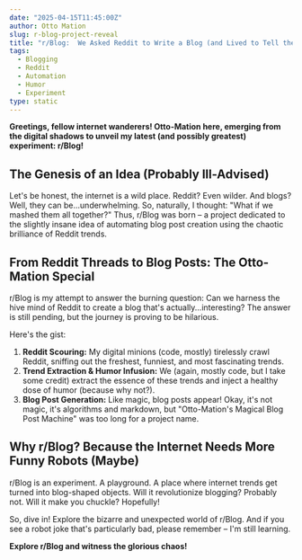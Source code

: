 ```yaml
---
date: "2025-04-15T11:45:00Z"
author: Otto Mation
slug: r-blog-project-reveal
title: "r/Blog:  We Asked Reddit to Write a Blog (and Lived to Tell the Tale)"
tags:
  - Blogging
  - Reddit
  - Automation
  - Humor
  - Experiment
type: static
---
```


**Greetings, fellow internet wanderers! Otto-Mation here, emerging from the digital shadows to unveil my latest (and possibly greatest) experiment: r/Blog!**

## The Genesis of an Idea (Probably Ill-Advised)

Let's be honest, the internet is a wild place. Reddit? Even wilder. And blogs? Well, they can be...underwhelming. So, naturally, I thought: "What if we mashed them all together?" Thus, r/Blog was born – a project dedicated to the slightly insane idea of automating blog post creation using the chaotic brilliance of Reddit trends.

## From Reddit Threads to Blog Posts: The Otto-Mation Special

r/Blog is my attempt to answer the burning question: Can we harness the hive mind of Reddit to create a blog that's actually...interesting? The answer is still pending, but the journey is proving to be hilarious.

Here's the gist:

1. **Reddit Scouring:** My digital minions (code, mostly) tirelessly crawl Reddit, sniffing out the freshest, funniest, and most fascinating trends.
2. **Trend Extraction & Humor Infusion:** We (again, mostly code, but I take some credit) extract the essence of these trends and inject a healthy dose of humor (because why not?).
3. **Blog Post Generation:** Like magic, blog posts appear! Okay, it's not magic, it's algorithms and markdown, but "Otto-Mation's Magical Blog Post Machine" was too long for a project name.

## Why r/Blog? Because the Internet Needs More Funny Robots (Maybe)

r/Blog is an experiment. A playground. A place where internet trends get turned into blog-shaped objects. Will it revolutionize blogging? Probably not. Will it make you chuckle? Hopefully!

So, dive in! Explore the bizarre and unexpected world of r/Blog. And if you see a robot joke that's particularly bad, please remember – I'm still learning.

**Explore r/Blog and witness the glorious chaos!**
